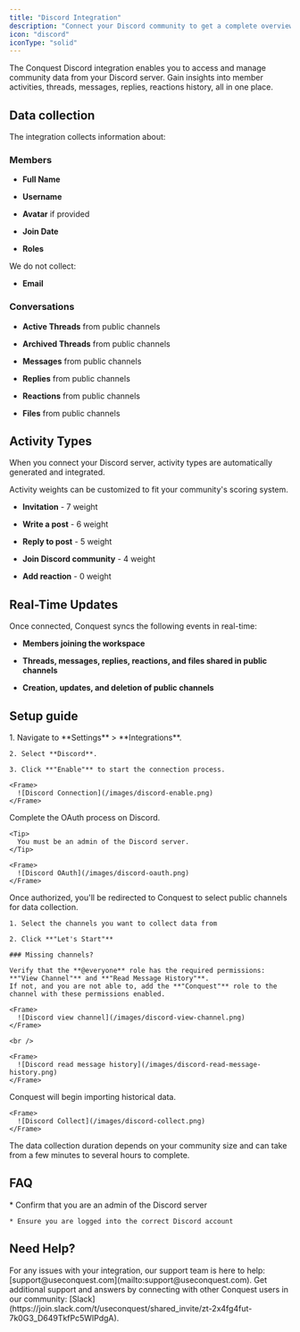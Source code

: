 ```yaml
---
title: "Discord Integration"
description: "Connect your Discord community to get a complete overview of your members and community activity."
icon: "discord"
iconType: "solid"
---
```


The Conquest Discord integration enables you to access and manage community data from your Discord server. Gain insights into member activities, threads, messages, replies, reactions history, all in one place.

## Data collection

The integration collects information about:

### Members

* **Full Name**

* **Username**

* **Avatar** if provided

* **Join Date**

* **Roles**

We do not collect:

* **Email**

### Conversations

* **Active Threads** from public channels

* **Archived Threads** from public channels

* **Messages** from public channels

* **Replies** from public channels

* **Reactions** from public channels

* **Files** from public channels

## Activity Types

When you connect your Discord server, activity types are automatically generated and integrated.

<Tip>
  Activity weights can be customized to fit your community's scoring system.
</Tip>

* **Invitation** - 7 weight

* **Write a post** - 6 weight

* **Reply to post** - 5 weight

* **Join Discord community** - 4 weight

* **Add reaction** - 0 weight

## Real-Time Updates

Once connected, Conquest syncs the following events in real-time:

* **Members joining the workspace**

* **Threads, messages, replies, reactions, and files shared in public channels**

* **Creation, updates, and deletion of public channels**

## Setup guide

<Steps>
  <Step title="Connect Your Workspace">
    1. Navigate to **Settings** > **Integrations**.

    2. Select **Discord**.

    3. Click **"Enable"** to start the connection process.

    <Frame>
      ![Discord Connection](/images/discord-enable.png)
    </Frame>
  </Step>

  <Step title="Authorize Access">
    Complete the OAuth process on Discord.

    <Tip>
      You must be an admin of the Discord server.
    </Tip>

    <Frame>
      ![Discord OAuth](/images/discord-oauth.png)
    </Frame>
  </Step>

  <Step title="Select Channels">
    Once authorized, you'll be redirected to Conquest to select public channels for data collection.

    1. Select the channels you want to collect data from

    2. Click **"Let's Start"**

    ### Missing channels?

    Verify that the **@everyone** role has the required permissions: **"View Channel"** and **"Read Message History"**.
    If not, and you are not able to, add the **"Conquest"** role to the channel with these permissions enabled.

    <Frame>
      ![Discord view channel](/images/discord-view-channel.png)
    </Frame>

    <br />

    <Frame>
      ![Discord read message history](/images/discord-read-message-history.png)
    </Frame>
  </Step>

  <Step title="Data Collection">
    Conquest will begin importing historical data.

    <Frame>
      ![Discord Collect](/images/discord-collect.png)
    </Frame>
  </Step>
</Steps>

<Warning>
  The data collection duration depends on your community size and can take from a few minutes to several hours to complete.
</Warning>

## FAQ

<AccordionGroup>
  <Accordion title="Why my Discord server is not visible?">
    * Confirm that you are an admin of the Discord server

    * Ensure you are logged into the correct Discord account
  </Accordion>
</AccordionGroup>

## Need Help?

<Card title="Contact Support" icon="envelope">
  For any issues with your integration, our support team is here to help:
  [support@useconquest.com](mailto:support@useconquest.com).
</Card>

<Card title="Join the Community" icon="slack">
  Get additional support and answers by connecting with other Conquest users in our community:
  [Slack](https://join.slack.com/t/useconquest/shared_invite/zt-2x4fg4fut-7k0G3_D649TkfPc5WIPdgA).
</Card>